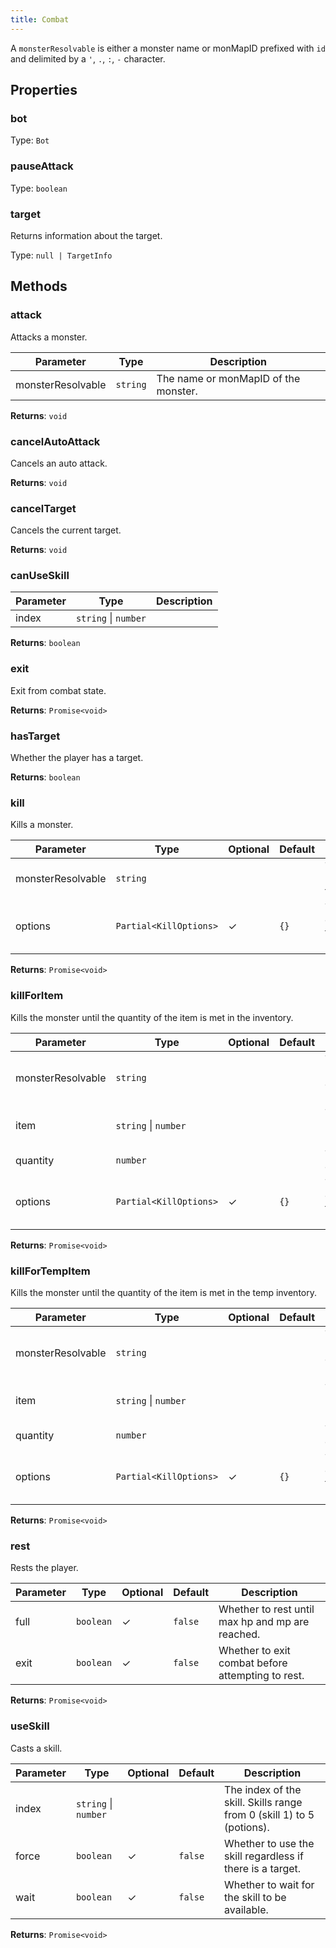 ```yaml
---
title: Combat
---
```



A `monsterResolvable` is either a monster name or monMapID prefixed with `id` and delimited by a `'`, `.`, `:`, `-` character.


## Properties
### bot




Type: `Bot`


### pauseAttack




Type: `boolean`


### target <Badge text="Getter" size="small" />	


Returns information about the target.


Type: `null | TargetInfo`


## Methods

### attack

Attacks a monster.

| Parameter | Type | Description |
|-----------|------|-------------|
| monsterResolvable | `string` | The name or monMapID of the monster. |


**Returns**: `void`

### cancelAutoAttack

Cancels an auto attack.



**Returns**: `void`

### cancelTarget

Cancels the current target.



**Returns**: `void`

### canUseSkill

| Parameter | Type | Description |
|-----------|------|-------------|
| index | `string` \| `number` |  |


**Returns**: `boolean`

### exit

Exit from combat state.



**Returns**: `Promise<void>`

### hasTarget

Whether the player has a target.



**Returns**: `boolean`

### kill

Kills a monster.

| Parameter | Type | Optional | Default | Description |
|-----------|------|----------|---------|-------------|
| monsterResolvable | `string` |  |  | The name or monMapId of the monster. |
| options | `Partial<KillOptions>` | ✓ | `{}` | The optional configuration to use for the kill. |


**Returns**: `Promise<void>`

### killForItem

Kills the monster until the quantity of the item is met in the inventory.

| Parameter | Type | Optional | Default | Description |
|-----------|------|----------|---------|-------------|
| monsterResolvable | `string` |  |  | The name or monMapID of the monster. |
| item | `string` \| `number` |  |  | The name or ID of the item. |
| quantity | `number` |  |  | The quantity of the item. |
| options | `Partial<KillOptions>` | ✓ | `{}` | The configuration to use for the kill. |


**Returns**: `Promise<void>`

### killForTempItem

Kills the monster until the quantity of the item is met in the temp inventory.

| Parameter | Type | Optional | Default | Description |
|-----------|------|----------|---------|-------------|
| monsterResolvable | `string` |  |  | The name or monMapID of the monster. |
| item | `string` \| `number` |  |  | The name or ID of the item. |
| quantity | `number` |  |  | The quantity of the item. |
| options | `Partial<KillOptions>` | ✓ | `{}` | The configuration to use for the kill. |


**Returns**: `Promise<void>`

### rest

Rests the player.

| Parameter | Type | Optional | Default | Description |
|-----------|------|----------|---------|-------------|
| full | `boolean` | ✓ | `false` | Whether to rest until max hp and mp are reached. |
| exit | `boolean` | ✓ | `false` | Whether to exit combat before attempting to rest. |


**Returns**: `Promise<void>`

### useSkill

Casts a skill.

| Parameter | Type | Optional | Default | Description |
|-----------|------|----------|---------|-------------|
| index | `string` \| `number` |  |  | The index of the skill. Skills range from 0 (skill 1) to 5 (potions). |
| force | `boolean` | ✓ | `false` | Whether to use the skill regardless if there is a target. |
| wait | `boolean` | ✓ | `false` | Whether to wait for the skill to be available. |


**Returns**: `Promise<void>`

